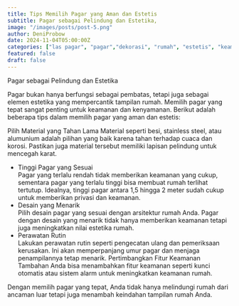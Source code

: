 ```yaml
---
title: Tips Memilih Pagar yang Aman dan Estetis
subtitle: Pagar sebagai Pelindung dan Estetika,
image: "/images/posts/post-5.png"
author: DeniProbow
date: 2024-11-04T05:00:00Z
categories: ["las pagar", "pagar","dekorasi", "rumah", "estetis", "keamanan"]
featured: false
draft: false
---
```


Pagar sebagai Pelindung dan Estetika

Pagar bukan hanya berfungsi sebagai pembatas, tetapi juga sebagai elemen estetika yang mempercantik tampilan rumah. Memilih pagar yang tepat sangat penting untuk keamanan dan kenyamanan. Berikut adalah beberapa tips dalam memilih pagar yang aman dan estetis:

Pilih Material yang Tahan Lama
Material seperti besi, stainless steel, atau alumunium adalah pilihan yang baik karena tahan terhadap cuaca dan korosi. Pastikan juga material tersebut memiliki lapisan pelindung untuk mencegah karat.
<ul>
<li>Tinggi Pagar yang Sesuai</li>
Pagar yang terlalu rendah tidak memberikan keamanan yang cukup, sementara pagar yang terlalu tinggi bisa membuat rumah terlihat tertutup. Idealnya, tinggi pagar antara 1,5 hingga 2 meter sudah cukup untuk memberikan privasi dan keamanan.
<li>Desain yang Menarik</li>
Pilih desain pagar yang sesuai dengan arsitektur rumah Anda. Pagar dengan desain yang menarik tidak hanya memberikan keamanan tetapi juga meningkatkan nilai estetika rumah.
<li>Perawatan Rutin</li>
Lakukan perawatan rutin seperti pengecatan ulang dan pemeriksaan kerusakan. Ini akan memperpanjang umur pagar dan menjaga penampilannya tetap menarik.
Pertimbangkan Fitur Keamanan Tambahan
Anda bisa menambahkan fitur keamanan seperti kunci otomatis atau sistem alarm untuk meningkatkan keamanan rumah.
</ul>
Dengan memilih pagar yang tepat, Anda tidak hanya melindungi rumah dari ancaman luar tetapi juga menambah keindahan tampilan rumah Anda.
